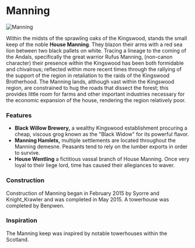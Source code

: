 

# Manning

<Image
  src="https://cdn.sanity.io/images/1as7cn02/production/c5bdb77146667584df92d7c4087509a0edce70ce-1920x1017.png?w=976&h=350&fit=crop&crop=center&auto=format"
  alt="Manning"
  width={976}
  height={350}
/>

<ProjectDetails
  floatRight
  region="Crownlands"
  house="House Manning"
  type="Keep"
  status="Completed"
  warp="/warp manning"
  projectLead="Syorre, Knight_Krawler"
  dateStarted="March 10, 2015"
  dateCompleted="March 10, 2015"
/>

Within the midsts of the sprawling oaks of the Kingswood, stands the small keep of the noble **House Manning**. They blazon their arms with a red sea lion between two black pallets on white. Tracing a lineage to the coming of the Andals, specifically the great warrior Rufus Manning, (non-canon character) their presence within the Kingswood has been both formidable and chivalrous; reflected within more recent times through the rallying of the support of the region in retaliation to the raids of the Kingswood Brotherhood. The Manning lands, although vast within the Kingswood region, are constrained to hug the roads that dissect the forest; this provides little room for farms and other important industries necessary for the economic expansion of the house, rendering the region relatively poor.

### Features

- **Black Willow Brewery,** a wealthy Kingswood establishment procuring a cheap, viscous grog known as the "Black Widow" for its powerful flavor.
- **Manning Hamlets,** multiple settlements are located throughout the Manning demesne. Peasants tend to rely on the lumber exports in order to survive.
- **House Wentling** a fictitious vassal branch of House Manning. Once very loyal to their liege lord, time has caused their allegiances to waver.

### Construction

Construction of Manning began in February 2015 by Syorre and Knight_Krawler and was completed in May 2015. A towerhouse was completed by Benpwen.

### Inspiration

The Manning keep was inspired by notable towerhouses within the Scotland.
